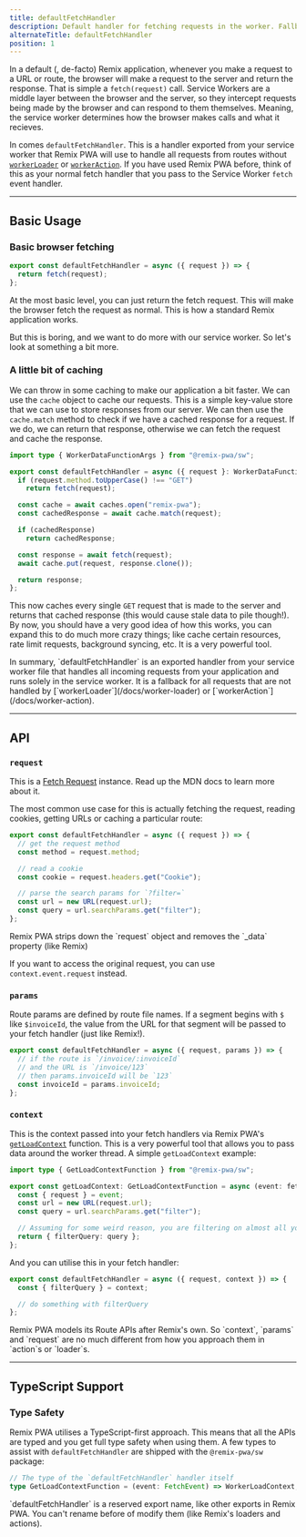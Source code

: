 ```yaml
---
title: defaultFetchHandler
description: Default handler for fetching requests in the worker. Fallback for all request not handled by route worker APIs.
alternateTitle: defaultFetchHandler
position: 1
---
```



In a default (, de-facto) Remix application, whenever you make a request to a URL or route, the browser will make a request to the server and return the response.
That is simple a `fetch(request)` call. Service Workers are a middle layer between the browser and the server, so they intercept requests being made by the browser
and can respond to them themselves. Meaning, the service worker determines how the browser makes calls and what it recieves.

In comes `defaultFetchHandler`. This is a handler exported from your service worker that Remix PWA will use to handle all requests from routes without [`workerLoader`](/docs/worker-loader)
or [`workerAction`](/docs/worker-action). If you have used Remix PWA before, think of this as your normal fetch handler that you pass to the Service Worker `fetch` event handler.

---

## Basic Usage

### Basic browser fetching

```ts {{ filename:'entry.worker.ts' }}
export const defaultFetchHandler = async ({ request }) => {
  return fetch(request);
};
```

At the most basic level, you can just return the fetch request. This will make the browser fetch the request as normal. This is how a standard Remix application works.

But this is boring, and we want to do more with our service worker. So let's look at something a bit more.

### A little bit of caching

We can throw in some caching to make our application a bit faster. We can use the `cache` object to cache our requests. This is a simple key-value store that we can use to store
responses from our server. We can then use the `cache.match` method to check if we have a cached response for a request. If we do, we can return that response, otherwise we can
fetch the request and cache the response.

```ts {{ filename:'entry.worker.ts' }}
import type { WorkerDataFunctionArgs } from "@remix-pwa/sw";

export const defaultFetchHandler = async ({ request }: WorkerDataFunctionArgs) => {
  if (request.method.toUpperCase() !== "GET") 
    return fetch(request);

  const cache = await caches.open("remix-pwa");
  const cachedResponse = await cache.match(request);

  if (cachedResponse) 
    return cachedResponse;

  const response = await fetch(request);
  await cache.put(request, response.clone());

  return response;
};
```

This now caches every single `GET` request that is made to the server and returns that cached response (this would cause stale data to pile though!). By now, you should have a very good 
idea of how this works, you can expand this to do much more crazy things; like cache certain resources, rate limit requests, background syncing, etc. It is a very powerful tool.

<Info>
In summary, `defaultFetchHandler` is an exported handler from your service worker file that handles all incoming requests from your application
and runs solely in the service worker. It is a fallback for all requests that are not handled by [`workerLoader`](/docs/worker-loader) or [`workerAction`](/docs/worker-action).
</Info>

---

## API

### `request`

This is a [Fetch Request](https://developer.mozilla.org/en-US/docs/Web/API/Request) instance. Read up the MDN docs to learn more about it.

The most common use case for this is actually fetching the request, reading cookies, getting URLs or caching a particular route:

```ts
export const defaultFetchHandler = async ({ request }) => {
  // get the request method
  const method = request.method;

  // read a cookie
  const cookie = request.headers.get("Cookie");

  // parse the search params for `?filter=`
  const url = new URL(request.url);
  const query = url.searchParams.get("filter");
};
```

<Warn>
Remix PWA strips down the `request` object and removes the `_data` property (like Remix)

If you want to access the original request, you can use `context.event.request` instead.
</Warn>

### `params`

Route params are defined by route file names. If a segment begins with `$` like `$invoiceId`, the value from the URL for that segment will be passed to your fetch handler (just like Remix!).

```ts {{ filename: 'entry.worker.ts' }}
export const defaultFetchHandler = async ({ request, params }) => {
  // if the route is `/invoice/:invoiceId`
  // and the URL is `/invoice/123`
  // then params.invoiceId will be `123`
  const invoiceId = params.invoiceId;
};
```

### `context`

This is the context passed into your fetch handlers via Remix PWA's [`getLoadContext`](/docs/get-load-context) function. This is a very powerful tool that allows you to pass data
around the worker thread. A simple `getLoadContext` example:

```ts {{ filename: 'entry.worker.ts' }}
import type { GetLoadContextFunction } from "@remix-pwa/sw";

export const getLoadContext: GetLoadContextFunction = async (event: fetchEvent) => {
  const { request } = event;
  const url = new URL(request.url);
  const query = url.searchParams.get("filter");

  // Assuming for some weird reason, you are filtering on almost all your routes.
  return { filterQuery: query };
};
```

And you can utilise this in your fetch handler:

```ts {{ filename: 'entry.worker.ts' }}
export const defaultFetchHandler = async ({ request, context }) => {
  const { filterQuery } = context;

  // do something with filterQuery
};
```

<Info>
Remix PWA models its Route APIs after Remix's own. So `context`, `params` and `request` are no much different from how you approach
them in `action`s or `loader`s.
</Info>

---

## TypeScript Support

### Type Safety

Remix PWA utilises a TypeScript-first approach. This means that all the APIs are typed and you get full type safety when using them.
A few types to assist with `defaultFetchHandler` are shipped with the `@remix-pwa/sw` package:

```ts
// The type of the `defaultFetchHandler` handler itself
type GetLoadContextFunction = (event: FetchEvent) => WorkerLoadContext;
```

<Info>
`defaultFetchHandler` is a reserved export name, like other exports in Remix PWA.
You can't rename before of modify them (like Remix's loaders and actions).
</Info>